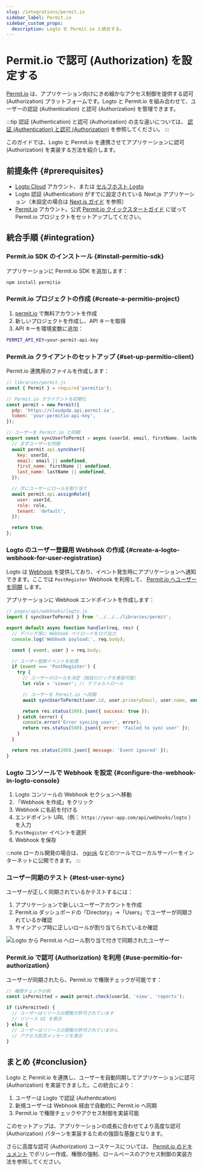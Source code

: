 ```yaml
---
slug: /integrations/permit.io
sidebar_label: Permit.io
sidebar_custom_props:
  description: Logto を Permit.io と統合する。
---
```


# Permit.io で認可 (Authorization) を設定する

[Permit.io](https://permit.io/) は、アプリケーション向けにきめ細かなアクセス制御を提供する認可 (Authorization) プラットフォームです。Logto と Permit.io を組み合わせて、ユーザーの認証 (Authentication) と認可 (Authorization) を管理できます。

:::tip
認証 (Authentication) と認可 (Authorization) の主な違いについては、 [認証 (Authentication) と認可 (Authorization)](/concepts/authn-vs-authz) を参照してください。
:::

このガイドでは、Logto と Permit.io を連携させてアプリケーションに認可 (Authorization) を実装する方法を紹介します。

## 前提条件 \{#prerequisites}

- [Logto Cloud](https://cloud.logto.io/) アカウント、または [セルフホスト Logto](https://docs.logto.io/introduction/set-up-logto-oss)
- Logto 認証 (Authentication) がすでに設定されている Next.js アプリケーション（未設定の場合は [Next.js ガイド](https://docs.logto.io/quick-starts/next) を参照）
- [Permit.io](https://app.permit.io/) アカウント。公式 [Permit.io クイックスタートガイド](https://docs.permit.io/quickstart/) に従って Permit.io プロジェクトをセットアップしてください。

## 統合手順 \{#integration}

### Permit.io SDK のインストール \{#install-permitio-sdk}

アプリケーションに Permit.io SDK を追加します：

```bash
npm install permitio
```

### Permit.io プロジェクトの作成 \{#create-a-permitio-project}

1. [permit.io](https://app.permit.io/) で無料アカウントを作成
2. 新しいプロジェクトを作成し、API キーを取得
3. API キーを環境変数に追加：

```bash
PERMIT_API_KEY=your-permit-api-key
```

### Permit.io クライアントのセットアップ \{#set-up-permitio-client}

Permit.io 連携用のファイルを作成します：

```jsx
// libraries/permit.js
const { Permit } = require('permitio');

// Permit.io クライアントを初期化
const permit = new Permit({
  pdp: 'https://cloudpdp.api.permit.io',
  token: 'your-permitio-api-key',
});

// ユーザーを Permit.io と同期
export const syncUserToPermit = async (userId, email, firstName, lastName, role = 'viewer') => {
  // まずユーザーを同期
  await permit.api.syncUser({
    key: userId,
    email: email || undefined,
    first_name: firstName || undefined,
    last_name: lastName || undefined,
  });

  // 次にユーザーにロールを割り当て
  await permit.api.assignRole({
    user: userId,
    role: role,
    tenant: 'default',
  });

  return true;
};
```

### Logto のユーザー登録用 Webhook の作成 \{#create-a-logto-webhook-for-user-registration}

Logto は [Webhook](/developers/webhooks) を提供しており、イベント発生時にアプリケーションへ通知できます。ここでは `PostRegister` Webhook を利用して、 [Permit.io へユーザーを同期](https://docs.permit.io/authentication/permit-and-authentication) します。

アプリケーションに Webhook エンドポイントを作成します：

```jsx
// pages/api/webhooks/logto.js
import { syncUserToPermit } from '../../../libraries/permit';

export default async function handler(req, res) {
  // デバッグ用に Webhook ペイロードをログ出力
  console.log('Webhook payload:', req.body);

  const { event, user } = req.body;

  // ユーザー登録イベントを処理
  if (event === 'PostRegister') {
    try {
      // ユーザーのロールを決定（独自ロジックを実装可能）
      let role = 'viewer'; // デフォルトロール

      // ユーザーを Permit.io へ同期
      await syncUserToPermit(user.id, user.primaryEmail, user.name, undefined, role);

      return res.status(200).json({ success: true });
    } catch (error) {
      console.error('Error syncing user:', error);
      return res.status(500).json({ error: 'Failed to sync user' });
    }
  }

  return res.status(200).json({ message: 'Event ignored' });
}
```

### Logto コンソールで Webhook を設定 \{#configure-the-webhook-in-logto-console}

1. Logto コンソールの Webhook セクションへ移動
2. 「Webhook を作成」をクリック
3. Webhook に名前を付ける
4. エンドポイント URL（例： `https://your-app.com/api/webhooks/logto` ）を入力
5. `PostRegister` イベントを選択
6. Webhook を保存

:::note
ローカル開発の場合は、 [ngrok](https://ngrok.com/) などのツールでローカルサーバーをインターネットに公開できます。
:::

### ユーザー同期のテスト \{#test-user-sync}

ユーザーが正しく同期されているかテストするには：

1. アプリケーションで新しいユーザーアカウントを作成
2. Permit.io ダッシュボードの「Directory」→「Users」でユーザーが同期されているか確認
3. サインアップ時に正しいロールが割り当てられているか確認

<img
  src="/img/assets/permitio.png"
  alt="Logto から Permit.io へロール割り当て付きで同期されたユーザー"
/>

### Permit.io で認可 (Authorization) を利用 \{#use-permitio-for-authorization}

ユーザーが同期されたら、Permit.io で権限チェックが可能です：

```jsx
// 権限チェックの例
const isPermitted = await permit.check(userId, 'view', 'reports');

if (isPermitted) {
  // ユーザーはリソースの閲覧が許可されています
  // リソース UI を表示
} else {
  // ユーザーはリソースの閲覧が許可されていません
  // アクセス拒否メッセージを表示
}
```

## まとめ \{#conclusion}

Logto と Permit.io を連携し、ユーザーを自動同期してアプリケーションに認可 (Authorization) を実装できました。この統合により：

1. ユーザーは Logto で認証 (Authentication)
2. 新規ユーザーは Webhook 経由で自動的に Permit.io へ同期
3. Permit.io で権限チェックやアクセス制御を実装可能

このセットアップは、アプリケーションの成長に合わせてより高度な認可 (Authorization) パターンを実装するための強固な基盤となります。

さらに高度な認可 (Authorization) ユースケースについては、 [Permit.io のドキュメント](https://docs.permit.io/) でポリシー作成、権限の強制、ロールベースのアクセス制御の実装方法を参照してください。
